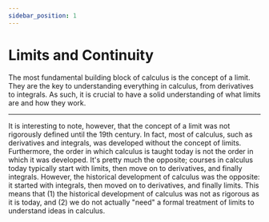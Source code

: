 ```yaml
---
sidebar_position: 1
---
```


# Limits and Continuity

The most fundamental building block of calculus is the concept of a limit.
They are the key to understanding everything in calculus, from derivatives to integrals.
As such, it is crucial to have a solid understanding of what limits are and how they work.

---

It is interesting to note, however, that the concept of a limit was not rigorously defined until the 19th century.
In fact, most of calculus, such as derivatives and integrals, was developed without the concept of limits.
Furthermore, the order in which calculus is taught today is not the order in which it was developed. It's pretty much the opposite;
courses in calculus today typically start with limits, then move on to derivatives, and finally integrals.
However, the historical development of calculus was the opposite: it started with integrals, then moved on to derivatives, and finally limits.
This means that (1) the historical development of calculus was not as rigorous as it is today, and (2) we do not actually "need" a formal treatment of limits to understand ideas in calculus.

